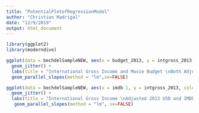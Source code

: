 ```yaml
---
title: "PotentialPlotofRegressionModel"
author: "Christian Madrigal"
date: "12/9/2019"
output: html_document
---
```



```r
library(ggplot2)
library(moderndive)
```

```r
ggplot(data = bechdelSampleNEW, aes(x = budget_2013, y = intgross_2013, color = binary)) + 
  geom_jitter() + 
  labs(title = "International Gross Income and Movie Budget \nBoth Adjusted 2013 USD",y="Internation Gross Income (2013 USD)",x="Movie Budget (2013 USD)") +
  geom_parallel_slopes(method = "lm",se=FALSE)
```

```r
ggplot(data = bechdelSampleNEW, aes(x = imdb.1, y = intgross_2013, color = binary)) + 
  geom_jitter() + 
  labs(title = "International Gross Income \nAdjusted 2013 USD and IMDb Score", y="International Gross Income (2013 USD)", x="IMDb Score") +
   geom_parallel_slopes(method = "lm", se=FALSE)
```


